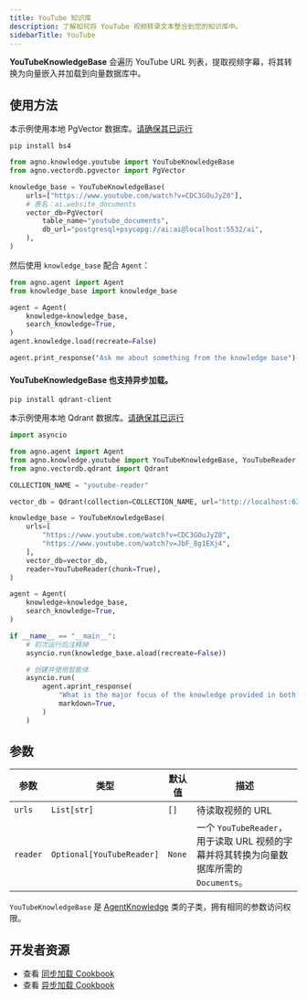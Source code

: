 ```yaml
---
title: YouTube 知识库
description: 了解如何将 YouTube 视频转录文本整合到您的知识库中。
sidebarTitle: YouTube
---
```

**YouTubeKnowledgeBase** 会遍历 YouTube URL 列表，提取视频字幕，将其转换为向量嵌入并加载到向量数据库中。

## 使用方法

<Note>

本示例使用本地 PgVector 数据库。[请确保其已运行](http://localhost:3333/vectordb/pgvector)

</Note>

```shell
pip install bs4
```

```python knowledge_base.py
from agno.knowledge.youtube import YouTubeKnowledgeBase
from agno.vectordb.pgvector import PgVector

knowledge_base = YouTubeKnowledgeBase(
    urls=["https://www.youtube.com/watch?v=CDC3GOuJyZ0"],
    # 表名：ai.website_documents
    vector_db=PgVector(
        table_name="youtube_documents",
        db_url="postgresql+psycopg://ai:ai@localhost:5532/ai",
    ),
)
```

然后使用 `knowledge_base` 配合 `Agent`：

```python agent.py
from agno.agent import Agent
from knowledge_base import knowledge_base

agent = Agent(
    knowledge=knowledge_base,
    search_knowledge=True,
)
agent.knowledge.load(recreate=False)

agent.print_response("Ask me about something from the knowledge base")
```

#### YouTubeKnowledgeBase 也支持异步加载。

```shell
pip install qdrant-client
```
本示例使用本地 Qdrant 数据库。[请确保其已运行](https://docs.agno.com/vectordb/qdrant)

```python async_knowledge_base.py
import asyncio

from agno.agent import Agent
from agno.knowledge.youtube import YouTubeKnowledgeBase, YouTubeReader
from agno.vectordb.qdrant import Qdrant

COLLECTION_NAME = "youtube-reader"

vector_db = Qdrant(collection=COLLECTION_NAME, url="http://localhost:6333")

knowledge_base = YouTubeKnowledgeBase(
    urls=[
        "https://www.youtube.com/watch?v=CDC3GOuJyZ0",
        "https://www.youtube.com/watch?v=JbF_8g1EXj4",
    ],
    vector_db=vector_db,
    reader=YouTubeReader(chunk=True),
)

agent = Agent(
    knowledge=knowledge_base,
    search_knowledge=True,
)

if __name__ == "__main__":
    # 初次运行后注释掉
    asyncio.run(knowledge_base.aload(recreate=False))

    # 创建并使用智能体
    asyncio.run(
        agent.aprint_response(
            "What is the major focus of the knowledge provided in both the videos, explain briefly.",
            markdown=True,
        )
    )
```


## 参数

| 参数          | 类型                       | 默认值     | 描述                                                                                                                         |
| ------------ | -------------------------- | ---------- | --------------------------------------------------------------------------------------------------------------------------- |
| `urls`      | `List[str]`               | `[]`      | 待读取视频的 URL                                                                                                            |
| `reader`    | `Optional[YouTubeReader]` | `None`    | 一个 `YouTubeReader`，用于读取 URL 视频的字幕并将其转换为向量数据库所需的 `Documents`。                                   |

`YouTubeKnowledgeBase` 是 [AgentKnowledge](/reference/knowledge/base) 类的子类，拥有相同的参数访问权限。

## 开发者资源

- 查看 [同步加载 Cookbook](https://github.com/agno-agi/agno/blob/main/cookbook/agent_concepts/knowledge/youtube_kb.py)
- 查看 [异步加载 Cookbook](https://github.com/agno-agi/agno/blob/main/cookbook/agent_concepts/knowledge/youtube_kb_async.py)